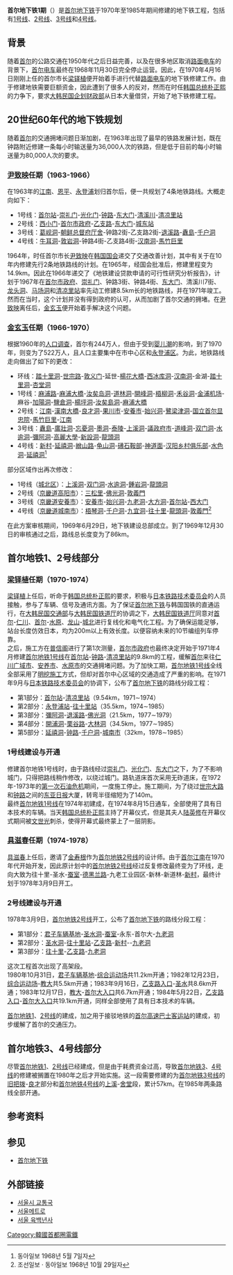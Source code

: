 '''首尔地下铁1期'''（{{kor|諺=1기 지하철|漢=1期 地下鐵|羅=Ilgi jihacheol|f=y}}）是[[首尔地下铁|首尔地下铁]]于1970年至1985年期间修建的地下铁工程，包括有[[首尔地铁1号线|1号线]]、[[首尔地铁2号线|2号线]]、[[首尔地铁3号线|3号线]]和[[首尔地铁4号线|4号线]]。

==背景==
随着[[首尔|首尔]]的公路交通在1950年代之后日益完善，以及在很多地区取消[[路面电车|路面电车]]的背景下，[[首尔电车|首尔电车]]最终在1968年11月30日完全停止运营。因此，在1970年4月16日刚刚上任的首尔市长[[梁铎植|梁铎植]]便开始着手进行代替[[路面电车|路面电车]]的地下铁修建工作。由于修建地铁需要巨额资金，因此遭到了很多人的反对，然而在时任[[韩国总统|韩国总统]][[朴正熙|朴正熙]]的力争下，要求[[大韩民国企划财政部|大韩民国企划财政部]]从日本大量借贷，开始了地下铁修建工程。

==20世纪60年代的地下铁规划==
随着[[首尔|首尔]]的交通拥堵问题日渐加剧，在1963年出现了最早的铁路发展计划，既在钟路附近修建一条每小时输送量为36,000人次的铁路，但是低于目前的每小时输送量为80,000人次的要求。
===[[尹致映|尹致映]]任期（1963-1966）===
在1963年的[[江南_(首尔)|江南]]、[[恩平区|恩平]]、[[永登浦区|永登浦]]划归首尔后，便一共规划了4条地铁路线。大概走向如下：
*1号线：[[首尔站|首尔站]]-[[崇礼门|崇礼门]]-[[光化门|光化门]]-[[钟路|钟路]]-[[兴仁之门|东大门]]-[[清溪川|清溪川]]-[[清凉里站|清凉里站]]
*2号线：[[西小门|西小门]]-[[首尔市政府|首尔市政府]]-[[乙支路|乙支路]]-[[兴仁之门|东大门]]-[[城东站_(首尔)|城东站]]
*3号线：[[葛岘洞|葛岘洞]]-[[朝鲜总督府厅舍|朝鲜总督府厅舍]]-钟路2街-乙支路2街-[[退溪路|退溪路]]-[[纛島|纛島]]-[[千户洞|千户洞]]
*4号线：[[牛耳洞|牛耳洞]]-[[敦岩洞|敦岩洞]]-钟路4街-乙支路4街-[[汉南洞|汉南洞]]-[[馬竹巨里|馬竹巨里]]
1964年，时任首尔市长[[尹致映|尹致映]]在[[韩国国会|韩国国会]]递交了交通改善计划，其中有关于在10年内修建先行2条地铁路线的计划。在1965年，经国会批准后，修建里程变为14.9km。因此在1966年递交了《地铁建设贷款申请的可行性研究分析报告》，计划于1967年在[[首尔市政府|首尔市政府]]、[[崇礼门|崇礼门]]、钟路3街、钟路4街、[[兴仁之门|东大门]]、清溪川7街、[[龙头洞_(首尔)|龙头洞]]、[[马场洞|马场洞]]和[[清凉里站|清凉里站]]率先动工修建8.5km长的地铁路线，并在1971年竣工。<br/>然而在当时，这个计划并没有得到政府的认可，从而加剧了首尔交通的拥堵。在[[尹致映|尹致映]]离任后，[[金玄玉|金玄玉]]便开始着手解决这个问题。
===[[金玄玉|金玄玉]]任期（1966-1970）===
根据1960年的[[人口调查|人口调查]]，首尔有244万人，但由于受到[[婴儿潮|婴儿潮]]的影响，到了1970年，则变为了522万人，且人口主要集中在市中心区和[[永登浦区|永登浦区]]。为此，地铁路线走向做出了如下的更改：
*环线：[[踏十里洞|踏十里洞]]-[[世宗路|世宗路]]-[[敦义门|敦义门]]-延世-[[楊花大橋|楊花大橋]]-[[西冰库洞|西冰库洞]]-[[汉南洞|汉南洞]]-金湖-[[踏十里洞|踏十里洞]]-[[杏堂洞|杏堂洞]]
*1号线：[[麻浦路|麻浦路]]-[[麻浦大橋|麻浦大橋]]-[[汝矣岛洞|汝矣岛洞]]-[[道林洞|道林洞]]-[[開峰洞|開峰洞]]-[[梧柳洞|梧柳洞]]-[[禾谷洞|禾谷洞]]-[[金浦机场|金浦机场]]-麻谷-[[加陽洞|加陽洞]]-[[鹽倉洞|鹽倉洞]]-[[楊坪洞|楊坪洞]]-[[汝矣島洞|汝矣島洞]]-[[麻浦大橋|麻浦大橋]]
*2号线：[[江南_(首尔)|江南]]-[[漢南大橋|漢南大橋]]-[[良才洞|良才洞]]-[[果川市|果川市]]-[[安養市|安養市]]-[[始兴洞_(首尔)|始兴洞]]-[[鷺梁津洞|鷺梁津洞]]-[[国立首尔显忠院|国立首尔显忠院]]-[[馬竹巨里|馬竹巨里]]-[[江南_(首尔)|江南]]
*3号线：[[纛島|纛島]]-[[廣壯洞|廣壯洞]]-[[忘憂洞|忘憂洞]]-[[墨洞|墨洞]]-[[泰陵|泰陵]]-[[上溪洞|上溪洞]]-[[議政府市|議政府市]]-[[道峰洞|道峰洞]]-[[双门洞|双门洞]]-[[水逾洞|水逾洞]]-[[彌阿洞|彌阿洞]]-[[高麗大學|高麗大學]]-[[新設洞|新設洞]]-[[龍頭洞_(首爾)|龍頭洞]]
*4号线：[[新村_(首尔)|新村]]-[[延禧洞|延禧洞]]-[[繒山路|繒山路]]-[[龟山洞|龟山洞]]-[[礡石鞍部|礡石鞍部]]-[[神道面|神道面]]-[[汉阳乡村俱乐部|汉阳乡村俱乐部]]-[[水色洞|水色洞]]-[[延禧洞|延禧洞]]<ref>동아일보 1968년 5월 7일자</ref>
部分区域作出再次修改：
*1号线（[[城北区_(首尔)|城北区]]）：[[上溪洞|上溪洞]]-[[双门洞|双门洞]]-[[水逾洞|水逾洞]]-[[鍾岩洞|鍾岩洞]]-[[龍頭洞_(首爾)|龍頭洞]]
*2号线（[[京畿道|京畿道]][[高阳市|高阳市]]）：[[三松里|三松里]]-[[佛光洞|佛光洞]]-[[敦義門|敦義門]]
*3号线（[[京畿道|京畿道]][[安養市|安養市]]）：[[安養市|安養市]]-[[始兴洞_(首尔)|始兴洞]]-[[九老洞|九老洞]]-[[大方洞|大方洞]]-[[首尔站|首尔站]]-[[西大门|西大门]]
*4号线（[[京畿道|京畿道]][[城南市|城南市]]）：[[梧琴洞|梧琴洞]]-[[千户洞|千户洞]]-[[九宜洞|九宜洞]]-[[往十里|往十里]]-[[龍頭洞_(首爾)|龍頭洞]]-[[敦義門|敦義門]]<ref>조선일보 · 동아일보 1968년 10월 29일자</ref>
在此方案审核期间，1969年6月29日，地下铁建设总部成立。到了1969年12月30日的审核通过之后，路线总长度变为了86km。

==首尔地铁1、2号线部分==
===[[梁铎植|梁铎植]]任期（1970-1974）===
[[梁铎植|梁铎植]]上任后，听命于[[韩国总统|韩国总统]][[朴正熙|朴正熙]]的要求，积极与[[日本铁路技术委员会|日本铁路技术委员会]]的人员接触，参与了车辆、信号及通讯方面。为了保证[[首尔地下铁|首尔地下铁]]与韩国国铁的直通运行，在[[大韩民国交通部|大韩民国交通部]]与[[大韩民国铁道厅|大韩民国铁道厅]]的协调之下，[[大韩民国铁道厅|大韩民国铁道厅]]同意对[[首尔站|首尔]]-[[仁川站_(仁川)|仁川]]、[[首尔站|首尔]]-[[水原站_(京畿道)|水原]]、[[龙山站_(首尔)|龙山]]-[[光云大站|城北]]进行复线化和电气化工程。为了确保运能足够，站台长度仿效日本，均为200m以上有效长度。以便容纳未来的10节编组列车停靠。<br/>之后，施工方在[[普信阁|普信阁]]进行了第1次测量，[[首尔市政府|首尔市政府]]也最终决定开始于1971年4月修建[[首尔地铁1号线|首尔地铁1号线]]在[[首尔站|首尔站]]-[[钟路|钟路]]-[[清凉里站|清凉里站]]的9.8km的工程，缓解[[首尔|首尔]]来往[[仁川广域市|仁川广域市]]、[[安养市|安养市]]、[[水原市|水原市]]的交通拥堵问题。为了加快工期，[[首尔地铁1号线|首尔地铁1号线]]全线全部采用了[[明挖施工|明挖施工]]方式，但却对首尔中心区域的交通造成了严重的影响。在1971年9月与[[日本铁路技术委员会|日本铁路技术委员会]]的协调下，公布了[[首尔地下铁|首尔地下铁]]的路线分段工程：
*第1部分：[[首尔站|首尔站]]-[[清凉里站|清凉里站]]（9.54km，1971∼1974）
*第2部分：[[永登浦站|永登浦站]]-[[往十里站|往十里站]]（35.5km，1974∼1985）
*第3部分：[[彌阿洞|彌阿洞]]-[[退溪路|退溪路]]-[[佛光洞|佛光洞]]（21.5km，1977∼1979）
*第4部分：[[開浦洞|開浦洞]]-[[栗谷路|栗谷路]]-[[大林洞|大林洞]]（34.5km，1977∼1985）
*第5部分：[[延禧洞|延禧洞]]-[[钟路|钟路]]-[[千户洞|千户洞]]-[[城南市|城南市]]（32km，1978∼1985）

===1号线建设与开通===
修建首尔地铁1号线时，由于路线经过[[崇礼门|崇礼门]]、[[光化门|光化门]]、[[兴仁之门|东大门]]之下，为了不影响城门，只得把路线稍作修改，以绕过城门。路轨道床首次采用无砟道床，在1972年-1973年的[[第一次石油危机|第一次石油危机]]期间，一度施工停止。施工期间，为了绕过[[世宗大路|世宗大路]]和[[钟路|钟路]]之间的[[东亚日报|东亚日报]]大厦，转弯半径缩短为了140m。<br/>最终[[首尔地铁1号线|首尔地铁1号线]]在1974年初建成，在1974年8月15日通车，全部使用了具有日本技术的车辆。当天[[韩国总统|韩国总统]][[朴正熙|朴正熙]]主持了开幕仪式，但是其夫人[[陆英修|陆英修]]在开幕仪式期间被[[文世光|文世光]]刺杀，使得开幕式最终蒙上了一层阴影。

===[[具滋春|具滋春]]任期（1974-1978）===
[[具滋春|具滋春]]上任后，邀请了[[金寿根|金寿根]]作为[[首尔地铁2号线|首尔地铁2号线]]的设计师。由于[[首尔|首尔]][[江南_(首尔)|江南]]在1970年代开始开发，因此原计划中的[[首尔地铁2号线|首尔地铁2号线]]经过反复修改最终变为了环线，走向大致为往十里-圣水-[[蚕室|蚕室]]-[[德黑兰路|德黑兰路]]-九老工业园区-新林-新道林-[[新村_(首尔)|新村]]，最终计划于1978年3月9日开工。

===2号线建设与开通===
1978年3月9日，[[首尔地铁2号线|首尔地铁2号线]]开工，公布了[[首尔地下铁|首尔地下铁]]的路线分段工程：
*第1部分：[[君子车辆基地|君子车辆基地]]-[[圣水洞|圣水洞]]-[[蚕室|蚕室]]-永东-首尔大-[[九老洞|九老洞]]
*第2部分：[[圣水洞|圣水洞]]-[[往十里站|往十里站]]-[[乙支路|乙支路]]-[[新村_(首尔)|新村]]--[[九老洞|九老洞]]
*第3部分：[[往十里|往十里]]-[[乙支路|乙支路]]-[[九老洞|九老洞]]
这次工程首次出现了高架段。<br/>1980年10月31日，[[君子车辆基地|君子车辆基地]]-[[综合运动场站_(首尔)|综合运动场]]共11.2km开通；1982年12月23日，[[综合运动场站_(首尔)|综合运动场]]-[[教大站_(首尔)|教大]]共5.5km开通；1983年9月16日，[[乙支路入口站|乙支路入口]]-[[圣水站|圣水]]共8.6km开通；1983年12月17日，[[教大站_(首尔)|教大]]-[[首尔大入口站|首尔大入口]]共6.7km开通；1984年5月22日，[[乙支路入口站|乙支路入口]]-[[首尔大入口站|首尔大入口]]共19.1km开通，同样全部使用了具有日本技术的车辆。

[[首尔地铁1号线|首尔地铁1]]、[[首尔地铁2号线|2号线]]的建成，加之用于接驳地铁的[[首尔高速巴士客运站|首尔高速巴士客运站]]的建成，初步缓解了首尔的交通压力。

==首尔地铁3、4号线部分==
尽管[[首尔地铁1号线|首尔地铁1]]、[[首尔地铁2号线|2号线]]已经建成，但是由于耗费资金过高，导致[[首尔地铁3号线|首尔地铁3]]、[[首尔地铁4号线|4号线]]的修建被搁置在1980年之后才开始实施。这一段需要修建的为[[首尔地铁3号线|首尔地铁3号线]]的[[旧把拨站|旧把拨]]-[[良才站|良才]]部分和[[首尔地铁4号线|首尔地铁4号线]]的[[上溪站|上溪]]-[[舍堂站|舍堂]]段，累计57km。在1985年两条路线全部开通。

==参考资料==
{{reflist}}

==参见==
*[[首尔地下铁|首尔地下铁]]

==外部链接==
*[http://traffic.seoul.go.kr 서울시 교통국] {{Wayback|url=http://traffic.seoul.go.kr/ |date=20180308084807 }}
*[http://www.seoulmetro.co.kr 서울메트로] {{Wayback|url=http://www.seoulmetro.co.kr/ |date=20181130181700 }}
*[https://web.archive.org/web/20070928062123/http://seoul600.visitseoul.net/seoul-history/sidaesa/txt/8p7.html 서울 육백년사]

{{首都圈电铁路线}}

[[Category:韓國首都圈電鐵|Category:韓國首都圈電鐵]]